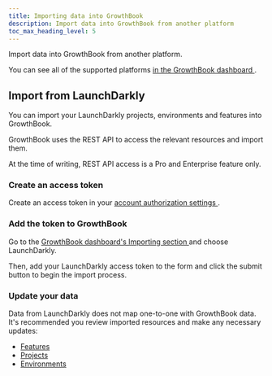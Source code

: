 ```yaml
---
title: Importing data into GrowthBook
description: Import data into GrowthBook from another platform
toc_max_heading_level: 5
---
```



Import data into GrowthBook from another platform.

You can see all of the supported platforms [in the GrowthBook dashboard <ExternalLink />](https://app.growthbook.io/importing).

## Import from LaunchDarkly

You can import your LaunchDarkly projects, environments and features into GrowthBook.

GrowthBook uses the REST API to access the relevant resources and import them.

At the time of writing, REST API access is a Pro and Enterprise feature only.

### Create an access token

Create an access token in your [account authorization settings <ExternalLink />](https://app.launchdarkly.com/settings/authorization).

### Add the token to GrowthBook

Go to the [GrowthBook dashboard's Importing section <ExternalLink />](https://app.growthbook.io/importing) and choose LaunchDarkly.

Then, add your LaunchDarkly access token to the form and click the submit button to begin the import process.

### Update your data

Data from LaunchDarkly does not map one-to-one with GrowthBook data. It's recommended you review imported resources and make any necessary updates:

- [Features <ExternalLink />](https://app.growthbook.io/features)
- [Projects <ExternalLink />](https://app.growthbook.io/projects)
- [Environments <ExternalLink />](https://app.growthbook.io/environments)
